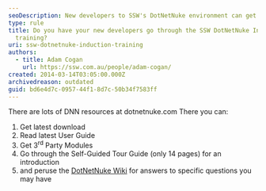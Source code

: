 ```yaml
---
seoDescription: New developers to SSW's DotNetNuke environment can get started with a comprehensive induction training program, providing access to various resources and tools.
type: rule
title: Do you have your new developers go through the SSW DotNetNuke Induction
  training?
uri: ssw-dotnetnuke-induction-training
authors:
  - title: Adam Cogan
    url: https://ssw.com.au/people/adam-cogan/
created: 2014-03-14T03:05:00.000Z
archivedreason: outdated
guid: bd6e4d7c-0957-44f1-8d7c-50b34f7583ff
---
```


There are lots of DNN resources at dotnetnuke.com
There you can:

1. Get latest download
2. Read latest User Guide
3. Get 3<sup>rd</sup> Party Modules
4. Go through the Self-Guided Tour Guide (only 14 pages) for an introduction
5. and peruse the [DotNetNuke Wiki](https://www.dnnsoftware.com/wiki) for answers to specific questions you may have